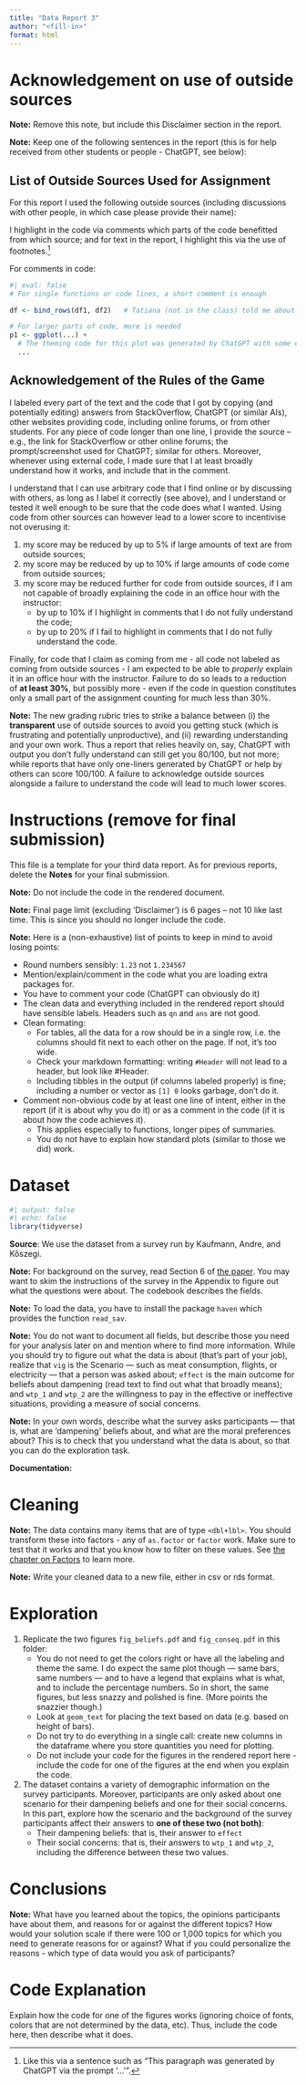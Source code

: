 ```yaml
---
title: "Data Report 3"
author: "<fill-in>"
format: html
---
```


# Acknowledgement on use of outside sources

**Note:** Remove this note, but include this Disclaimer section in the report.

**Note:** Keep one of the following sentences in the report (this is for help received from other students or people - ChatGPT, see below):

## List of Outside Sources Used for Assignment

For this report I used the following outside sources (including discussions with other people, in which case please provide their name):

I highlight in the code via comments which parts of the code benefitted from which source; and for text in the report, I highlight this via the use of footnotes.[^1]

[^1]: Like this via a sentence such as "This paragraph was generated by ChatGPT via the prompt '...'".

For comments in code:

```r
#| eval: false
# For single functions or code lines, a short comment is enough

df <- bind_rows(df1, df2)   # Tatiana (not in the class) told me about `bind_rows`.

# For larger parts of code, more is needed
p1 <- ggplot(...) +
  # The theming code for this plot was generated by ChatGPT with some edits by me.
  ...
```

## Acknowledgement of the Rules of the Game

I labeled every part of the text and the code that I got by copying (and potentially editing) answers from StackOverflow, ChatGPT (or similar AIs), other websites providing code, including online forums, or from other students. For any piece of code longer than one line, I provide the source -- e.g., the link for StackOverflow or other online forums; the prompt/screenshot used for ChatGPT; similar for others. Moreover, whenever using external code, I made sure that I at least broadly understand how it works, and include that in the comment.

I understand that I can use arbitrary code that I find online or by discussing with others, as long as I label it correctly (see above), and I understand or tested it well enough to be sure that the code does what I wanted. Using code from other sources can however lead to a lower score to incentivise not overusing it:

1.  my score may be reduced by up to 5% if large amounts of text are from outside sources;
2.  my score may be reduced by up to 10% if large amounts of code come from outside sources;
3.  my score may be reduced further for code from outside sources, if I am not capable of broadly explaining the code in an office hour with the instructor:
    -   by up to 10% if I highlight in comments that I do not fully understand the code;
    -   by up to 20% if I fail to highlight in comments that I do not fully understand the code.

Finally, for code that I claim as coming from me - all code not labeled as coming from outside sources - I am expected to be able to *properly* explain it in an office hour with the instructor. Failure to do so leads to a reduction of **at least 30%**, but possibly more - even if the code in question constitutes only a small part of the assignment counting for much less than 30%.

**Note:** The new grading rubric tries to strike a balance between (i) the **transparent** use of outside sources to avoid you getting stuck (which is frustrating and potentially unproductive), and (ii) rewarding understanding and your own work. Thus a report that relies heavily on, say, ChatGPT with output you don't fully understand can still get you 80/100, but not more; while reports that have only one-liners generated by ChatGPT or help by others can score 100/100. A failure to acknowledge outside sources alongside a failure to understand the code will lead to much lower scores.

# Instructions (remove for final submission)

This file is a template for your third data report. As for previous reports, delete the **Notes** for your final submission.

**Note:** Do not include the code in the rendered document.

**Note:** Final page limit (excluding 'Disclaimer') is 6 pages -- not 10 like last time. This is since you should no longer include the code.

**Note:** Here is a (non-exhaustive) list of points to keep in mind to avoid losing points:

-   Round numbers sensibly: `1.23` not `1.234567`
-   Mention/explain/comment in the code what you are loading extra packages for.
-   You have to comment your code (ChatGPT can obviously do it)
-   The clean data and everything included in the rendered report should have sensible labels. Headers such as `qn` and `ans` are not good.
-   Clean formating:
    -   For tables, all the data for a row should be in a single row, i.e. the columns should fit next to each other on the page. If not, it's too wide.
    -   Check your markdown formatting: writing `#Header` will not lead to a header, but look like #Header.
    -   Including tibbles in the output (if columns labeled properly) is fine; including a number or vector as `[1] 0` looks garbage, don't do it.
-   Comment non-obvious code by at least one line of intent, either in the report (if it is about why you do it) or as a comment in the code (if it is about how the code achieves it).
    -   This applies especially to functions, longer pipes of summaries.
    -   You do not have to explain how standard plots (similar to those we did) work.

# Dataset

```r
#| output: false
#| echo: false
library(tidyverse)
```

**Source**: We use the dataset from a survey run by Kaufmann, Andre, and Kőszegi.

**Note:** For background on the survey, read Section 6 of [the paper](https://trichotomy.xyz/publication/understanding-markets-with-srcs/understanding-markets-with-SRCs.pdf). You may want to skim the instructions of the survey in the Appendix to figure out what the questions were about. The codebook describes the fields.

**Note:** To load the data, you have to install the package `haven` which provides the function `read_sav`.

**Note:** You do not want to document all fields, but describe those you need for your analysis later on and mention where to find more information. While you should try to figure out what the data is about (that's part of your job), realize that `vig` is the Scenario — such as meat consumption, flights, or electricity — that a person was asked about; `effect` is the main outcome for beliefs about dampening (read text to find out what that broadly means); and `wtp_1` and `wtp_2` are the willingness to pay in the effective or ineffective situations, providing a measure of social concerns.

**Note:** In your own words, describe what the survey asks participants — that is, what are 'dampening' beliefs about, and what are the moral preferences about? This is to check that you understand what the data is about, so that you can do the exploration task.

**Documentation:**

# Cleaning

**Note:** The data contains many items that are of type `<dbl+lbl>`. You should transform these into factors - any of `as.factor` or `factor` work. Make sure to test that it works and that you know how to filter on these values. See [the chapter on Factors](https://r4ds.hadley.nz/factors.html) to learn more.

**Note:** Write your cleaned data to a new file, either in csv or rds format.

# Exploration

1.  Replicate the two figures `fig_beliefs.pdf` and `fig_conseq.pdf` in this folder:
    -   You do not need to get the colors right or have all the labeling and theme the same. I do expect the same plot though — same bars, same numbers — and to have a legend that explains what is what, and to include the percentage numbers. So in short, the same figures, but less snazzy and polished is fine. (More points the snazzier though.)
    -   Look at `geom_text` for placing the text based on data (e.g. based on height of bars).
    -   Do not try to do everything in a single call: create new columns in the dataframe where you store quantities you need for plotting.
    -   Do not include your code for the figures in the rendered report here - include the code for one of the figures at the end when you explain the code.
2.  The dataset contains a variety of demographic information on the survey participants. Moreover, participants are only asked about one scenario for their dampening beliefs and one for their social concerns. In this part, explore how the scenario and the background of the survey participants affect their answers to **one of these two (not both)**:
    -   Their dampening beliefs: that is, their answer to `effect`
    -   Their social concerns: that is, their answers to `wtp_1` and `wtp_2`, including the difference between these two values.

# Conclusions

**Note:** What have you learned about the topics, the opinions participants have about them, and reasons for or against the different topics? How would your solution scale if there were 100 or 1,000 topics for which you need to generate reasons for or against? What if you could personalize the reasons - which type of data would you ask of participants?

# Code Explanation

Explain how the code for one of the figures works (ignoring choice of fonts, colors that are not determined by the data, etc). Thus, include the code here, then describe what it does.
